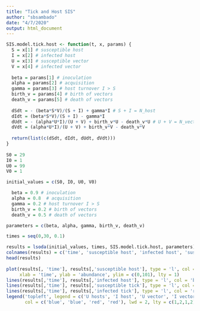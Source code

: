 ```yaml
---
title: "Tick and Host SIS"
author: "sbsambado"
date: "4/7/2020"
output: html_document
---
```

```r
SIS.model.tick.host <- function(t, x, params) {
  S = x[1] # susceptible host
  I = x[2] # infected host
  U = x[3] # susceptible vector
  V = x[4] # infected vector
  
  beta = params[1] # inoculation
  alpha = params[2] # acquisition
  gamma = params[3] # host turnover I > S
  birth_v = params[4] # birth of vectors
  death_v = params[5] # death of vectors
  
  dSdt = - (beta*S*V)/(S + I) + gamma*I # S + I = N_host
  dIdt = (beta*S*V)/(S + I) - gamma*I
  dUdt = - (alpha*U*I)/(U + V) + birth_v*U - death_v*U # U + V = N_vector
  dVdt = (alpha*U*I)/(U + V) + birth_v*V - death_v*V
  
  return(list(c(dSdt, dIdt, dUdt, dVdt)))
}
  
S0 = 29
I0 = 1
U0 = 99
V0 = 1

initial_values = c(S0, I0, U0, V0)

  beta = 0.9 # inoculation
  alpha = 0.8  # acquisition
  gamma = 0.2 # host turnover I > S
  birth_v = 0.2 # birth of vectors
  death_v = 0.5 # death of vectors

parameters = c(beta, alpha, gamma, birth_v, death_v) 

times = seq(0,30, 0.1)

results = lsoda(initial_values, times, SIS.model.tick.host, parameters)
colnames(results) = c('time', 'susceptible host', 'infected host', 'susceptible tick', 'infected tick')
head(results)  
  
plot(results[, 'time'], results[,'susceptible host'], type = 'l', col = 'blue', 
     xlab = 'time', ylab = 'abundance', ylim = c(0,101), lty = 1)
lines(results[,'time'], results[,'infected host'], type = 'l', col = 'blue', lty = 2)
lines(results[,'time'], results[,'susceptible tick'], type = 'l', col = 'red', lty = 1)
lines(results[,'time'], results[,'infected tick'], type = 'l', col = 'red', lty = 2)
legend('topleft', legend = c('U hosts', 'I host', 'U vector', 'I vector'),
       col = c('blue', 'blue', 'red', 'red'), lwd = 2, lty = c(1,2,1,2), cex = 0.6)
```

